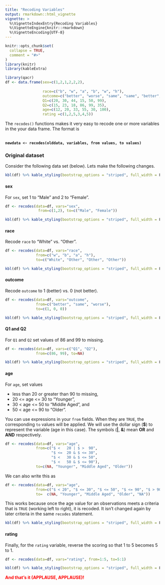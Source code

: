 ```yaml
---
title: "Recoding Variables"
output: rmarkdown::html_vignette
vignette: >
  %\VignetteIndexEntry{Recoding Variables}
  %\VignetteEngine{knitr::rmarkdown}
  %\VignetteEncoding{UTF-8}
---
```


```r
knitr::opts_chunk$set(
  collapse = TRUE,
  comment = "#>"
)
library(knitr)
library(kableExtra)
```

```r
library(qacr)
df <- data.frame(sex=c(1,2,1,2,2,2),
                
                 race=c("b", "w", "a", "b", "w", "h"),
                 outcome=c("better", "worse", "same", "same", "better", "worse"),
                 Q1=c(20, 30, 44, 15, 50, 99),
                 Q2=c(15, 23, 18, 86, 99, 35),
                 age=c(12, 20, 33, 55, 30, 100),
                 rating =c(1,2,5,3,4,5))
```

The `recodes()` functions makes it very easy to recode one or more variables in the your data frame. The format is </br></br>

**`newdata <- recodes(olddata, variables, from values, to values)`**

### Original dataset

Consider the following data set (below). Lets make the following changes.

```r
kbl(df) %>% kable_styling(bootstrap_options = "striped", full_width = F, position = "left")
```



#### sex

For `sex`, set 1 to "Male" and 2 to "Female".

```r
df <- recodes(data=df, vars="sex", 
               from=c(1,2), to=c("Male", "Female"))
```

```r
kbl(df) %>% kable_styling(bootstrap_options = "striped", full_width = F, position = "left")
```

#### race
Recode `race` to "White" vs. "Other".

```r
df <- recodes(data=df, vars="race", 
              from=c("w", "b", "a", "h"), 
              to=c("White", "Other", "Other", "Other"))
```

```r
kbl(df) %>% kable_styling(bootstrap_options = "striped", full_width = F, position = "left")
```

#### outcome
Recode `outcome` to 1 (better) vs. 0 (not better).

```r
df <- recodes(data=df, vars="outcome", 
              from=c("better", "same", "worse"), 
              to=c(1, 0, 0))
```

```r
kbl(df) %>% kable_styling(bootstrap_options = "striped", full_width = F, position = "left")
```


#### Q1 and Q2

For `Q1` and `Q2` set values of 86 and 99 to missing.

```r
df <- recodes(data=df, vars=c("Q1", "Q2"), 
              from=c(86, 99), to=NA)
```

```r
kbl(df) %>% kable_styling(bootstrap_options = "striped", full_width = F, position = "left")
```

#### age

For `age`, set values 

* less than 20 or greater than 90 to missing, 
* 20 <= age <= 30 to "Younger",   
* 30 < age <= 50 to "Middle Aged", and   
* 50 < age <= 90 to "Older". 

You can use expressions in your `from` fields. When they are `TRUE`, the corresponding `to` values will be applied. We will use the dollar sign (**\$**) to represent the variable (age in this case). The symbols (**\|**, **\&**) mean **OR** and **AND** respectively.

```r
df <- recodes(data=df, vars="age", 
              from=c("$ <   20 | $ >  90", 
                     "$ <=  20 & $ <= 30",
                     "$ <   30 & $ <= 50",
                     "$ <   50 & $ <= 90"), 
              to=c(NA, "Younger", "Middle Aged", "Older"))
```

We can also write this as

```r
df <- recodes(data=df, vars="age", 
              from=c("$ < 20", "$ <= 30", "$ <= 50", "$ <= 90", "$ > 90"), 
              to=  c(NA, "Younger", "Middle Aged", "Older", "NA"))
```

This works because once the age value for an observations meets a criteria that is `TRUE` (working left to right), it is recoded. It isn't changed again by later criteria in the same `recodes` statement.

```r
kbl(df) %>% kable_styling(bootstrap_options = "striped", full_width = F, position = "left")
```

#### rating

Finally, for the `rating` variable, reverse the scoring so that 1 to 5 becomes
5 to 1.

```r
df <- recodes(data=df, vars="rating", from=1:5, to=5:1)
```

```r
kbl(df) %>% kable_styling(bootstrap_options = "striped", full_width = F, position = "left")
```


**<span style="color: red;">And that's it (APPLAUSE, APPLAUSE)!</span>**
